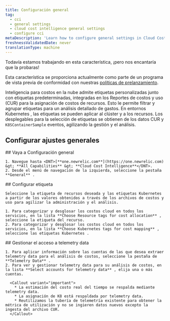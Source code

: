 ```yaml
---
title: Configuración general
tag:
  - cci
  - general settings
  - cloud cost intelligence general settings
  - configure cci
metaDescription: 'Learn how to configure general settings in Cloud Cost Intelligence, including account management, data retention, and notification preferences.'
freshnessValidatedDate: never
translationType: machine
---
```


<Callout title="avance">
  Todavía estamos trabajando en esta característica, ¡pero nos encantaría que la probaras!

  Esta característica se proporciona actualmente como parte de un programa de vista previa de conformidad con nuestras [políticas de prelanzamiento](/docs/licenses/license-information/referenced-policies/new-relic-pre-release-policy).
</Callout>

Inteligencia para costos en la nube admite etiquetas personalizadas junto con etiquetas predeterminadas, integradas en los Reportes de costos y uso (CUR) para la asignación de costos de recursos. Esto le permite filtrar y agrupar etiquetas para un análisis detallado de gastos. En entornos Kubernetes , las etiquetas se pueden aplicar al clúster y a los recursos. Los desplegables para la selección de etiquetas se obtienen de los datos CUR y `K8SContainerSample` eventos, agilizando la gestión y el análisis.

## Configurar ajustes generales

<Steps>
  <Step>
    ## Vaya a Configuración general

    1. Navegue hasta <DNT>[**one.newrelic.com**](https://one.newrelic.com) &gt; **All Capabilities** &gt; **Cloud Cost Intelligence**</DNT>.
    2. Desde el menú de navegación de la izquierda, seleccione la pestaña **General** .
  </Step>

  <Step>
    ## Configurar etiqueta

    Seleccione la etiqueta de recursos deseada y las etiquetas Kubernetes a partir de los valores obtenidos a través de los archivos de costos y uso para agilizar la administración y el análisis.

    1. Para categorizar y desglosar los costos cloud en todos los servicios, en la lista **Choose Resource tags for cost allocation** , seleccione la etiqueta del recurso.
    2. Para categorizar y desglosar los costos cloud en todos los servicios, en la lista **Choose Kubernetes tags for cost mapping** , seleccione las etiquetas Kubernetes .
  </Step>

  <Step>
    ## Gestionar el acceso a telemetry data

    1. Para aplicar información sobre las cuentas de las que desea extraer telemetry data para el análisis de costos, seleccione la pestaña de **Telemetry Data** .
    2. Para ver y gestionar telemetry data para su análisis de costos, en la lista **Select accounts for telemetry data** , elija una o más cuentas.

      <Callout variant="important">
        * La estimación del costo real del tiempo se respalda mediante telemetry data.
        * La asignación de K8 está respaldada por telemetry data.
        * Reutilizamos la tubería de telemetría existente para obtener la métrica de utilización y no se ingieren datos nuevos excepto la ingesta del archivo CUR.
      </Callout>
  </Step>
</Steps>